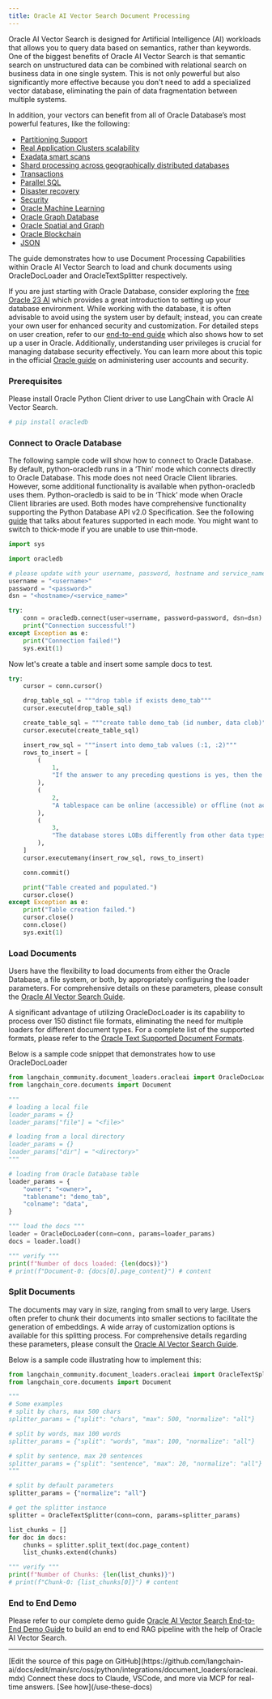 ```yaml
---
title: Oracle AI Vector Search Document Processing
---
```


Oracle AI Vector Search is designed for Artificial Intelligence (AI) workloads that allows you to query data based on semantics, rather than keywords.
One of the biggest benefits of Oracle AI Vector Search is that semantic search on unstructured data can be combined with relational search on business data in one single system.
This is not only powerful but also significantly more effective because you don't need to add a specialized vector database, eliminating the pain of data fragmentation between multiple systems.

In addition, your vectors can benefit from all of Oracle Database’s most powerful features, like the following:

* [Partitioning Support](https://www.oracle.com/database/technologies/partitioning.html)
* [Real Application Clusters scalability](https://www.oracle.com/database/real-application-clusters/)
* [Exadata smart scans](https://www.oracle.com/database/technologies/exadata/software/smartscan/)
* [Shard processing across geographically distributed databases](https://www.oracle.com/database/distributed-database/)
* [Transactions](https://docs.oracle.com/en/database/oracle/oracle-database/23/cncpt/transactions.html)
* [Parallel SQL](https://docs.oracle.com/en/database/oracle/oracle-database/21/vldbg/parallel-exec-intro.html#GUID-D28717E4-0F77-44F5-BB4E-234C31D4E4BA)
* [Disaster recovery](https://www.oracle.com/database/data-guard/)
* [Security](https://www.oracle.com/security/database-security/)
* [Oracle Machine Learning](https://www.oracle.com/artificial-intelligence/database-machine-learning/)
* [Oracle Graph Database](https://www.oracle.com/database/integrated-graph-database/)
* [Oracle Spatial and Graph](https://www.oracle.com/database/spatial/)
* [Oracle Blockchain](https://docs.oracle.com/en/database/oracle/oracle-database/23/arpls/dbms_blockchain_table.html#GUID-B469E277-978E-4378-A8C1-26D3FF96C9A6)
* [JSON](https://docs.oracle.com/en/database/oracle/oracle-database/23/adjsn/json-in-oracle-database.html)

The guide demonstrates how to use Document Processing Capabilities within Oracle AI Vector Search to load and chunk documents using OracleDocLoader and OracleTextSplitter respectively.

If you are just starting with Oracle Database, consider exploring the [free Oracle 23 AI](https://www.oracle.com/database/free/#resources) which provides a great introduction to setting up your database environment. While working with the database, it is often advisable to avoid using the system user by default; instead, you can create your own user for enhanced security and customization. For detailed steps on user creation, refer to our [end-to-end guide](https://github.com/langchain-ai/langchain/blob/v0.3/cookbook/oracleai_demo.ipynb) which also shows how to set up a user in Oracle. Additionally, understanding user privileges is crucial for managing database security effectively. You can learn more about this topic in the official [Oracle guide](https://docs.oracle.com/en/database/oracle/oracle-database/19/admqs/administering-user-accounts-and-security.html#GUID-36B21D72-1BBB-46C9-A0C9-F0D2A8591B8D) on administering user accounts and security.

### Prerequisites

Please install Oracle Python Client driver to use LangChain with Oracle AI Vector Search.

```python
# pip install oracledb
```

### Connect to Oracle Database

The following sample code will show how to connect to Oracle Database. By default, python-oracledb runs in a ‘Thin’ mode which connects directly to Oracle Database. This mode does not need Oracle Client libraries. However, some additional functionality is available when python-oracledb uses them. Python-oracledb is said to be in ‘Thick’ mode when Oracle Client libraries are used. Both modes have comprehensive functionality supporting the Python Database API v2.0 Specification. See the following [guide](https://python-oracledb.readthedocs.io/en/latest/user_guide/appendix_a.html#featuresummary) that talks about features supported in each mode. You might want to switch to thick-mode if you are unable to use thin-mode.

```python
import sys

import oracledb

# please update with your username, password, hostname and service_name
username = "<username>"
password = "<password>"
dsn = "<hostname>/<service_name>"

try:
    conn = oracledb.connect(user=username, password=password, dsn=dsn)
    print("Connection successful!")
except Exception as e:
    print("Connection failed!")
    sys.exit(1)
```

Now let's create a table and insert some sample docs to test.

```python
try:
    cursor = conn.cursor()

    drop_table_sql = """drop table if exists demo_tab"""
    cursor.execute(drop_table_sql)

    create_table_sql = """create table demo_tab (id number, data clob)"""
    cursor.execute(create_table_sql)

    insert_row_sql = """insert into demo_tab values (:1, :2)"""
    rows_to_insert = [
        (
            1,
            "If the answer to any preceding questions is yes, then the database stops the search and allocates space from the specified tablespace; otherwise, space is allocated from the database default shared temporary tablespace.",
        ),
        (
            2,
            "A tablespace can be online (accessible) or offline (not accessible) whenever the database is open.\nA tablespace is usually online so that its data is available to users. The SYSTEM tablespace and temporary tablespaces cannot be taken offline.",
        ),
        (
            3,
            "The database stores LOBs differently from other data types. Creating a LOB column implicitly creates a LOB segment and a LOB index. The tablespace containing the LOB segment and LOB index, which are always stored together, may be different from the tablespace containing the table.\nSometimes the database can store small amounts of LOB data in the table itself rather than in a separate LOB segment.",
        ),
    ]
    cursor.executemany(insert_row_sql, rows_to_insert)

    conn.commit()

    print("Table created and populated.")
    cursor.close()
except Exception as e:
    print("Table creation failed.")
    cursor.close()
    conn.close()
    sys.exit(1)
```

### Load Documents

Users have the flexibility to load documents from either the Oracle Database, a file system, or both, by appropriately configuring the loader parameters. For comprehensive details on these parameters, please consult the [Oracle AI Vector Search Guide](https://docs.oracle.com/en/database/oracle/oracle-database/23/arpls/dbms_vector_chain1.html#GUID-73397E89-92FB-48ED-94BB-1AD960C4EA1F).

A significant advantage of utilizing OracleDocLoader is its capability to process over 150 distinct file formats, eliminating the need for multiple loaders for different document types. For a complete list of the supported formats, please refer to the [Oracle Text Supported Document Formats](https://docs.oracle.com/en/database/oracle/oracle-database/23/ccref/oracle-text-supported-document-formats.html).

Below is a sample code snippet that demonstrates how to use OracleDocLoader

```python
from langchain_community.document_loaders.oracleai import OracleDocLoader
from langchain_core.documents import Document

"""
# loading a local file
loader_params = {}
loader_params["file"] = "<file>"

# loading from a local directory
loader_params = {}
loader_params["dir"] = "<directory>"
"""

# loading from Oracle Database table
loader_params = {
    "owner": "<owner>",
    "tablename": "demo_tab",
    "colname": "data",
}

""" load the docs """
loader = OracleDocLoader(conn=conn, params=loader_params)
docs = loader.load()

""" verify """
print(f"Number of docs loaded: {len(docs)}")
# print(f"Document-0: {docs[0].page_content}") # content
```

### Split Documents

The documents may vary in size, ranging from small to very large. Users often prefer to chunk their documents into smaller sections to facilitate the generation of embeddings. A wide array of customization options is available for this splitting process. For comprehensive details regarding these parameters, please consult the [Oracle AI Vector Search Guide](https://docs.oracle.com/en/database/oracle/oracle-database/23/arpls/dbms_vector_chain1.html#GUID-4E145629-7098-4C7C-804F-FC85D1F24240).

Below is a sample code illustrating how to implement this:

```python
from langchain_community.document_loaders.oracleai import OracleTextSplitter
from langchain_core.documents import Document

"""
# Some examples
# split by chars, max 500 chars
splitter_params = {"split": "chars", "max": 500, "normalize": "all"}

# split by words, max 100 words
splitter_params = {"split": "words", "max": 100, "normalize": "all"}

# split by sentence, max 20 sentences
splitter_params = {"split": "sentence", "max": 20, "normalize": "all"}
"""

# split by default parameters
splitter_params = {"normalize": "all"}

# get the splitter instance
splitter = OracleTextSplitter(conn=conn, params=splitter_params)

list_chunks = []
for doc in docs:
    chunks = splitter.split_text(doc.page_content)
    list_chunks.extend(chunks)

""" verify """
print(f"Number of Chunks: {len(list_chunks)}")
# print(f"Chunk-0: {list_chunks[0]}") # content
```

### End to End Demo

Please refer to our complete demo guide [Oracle AI Vector Search End-to-End Demo Guide](https://github.com/langchain-ai/langchain/blob/v0.3/cookbook/oracleai_demo.ipynb) to build an end to end RAG pipeline with the help of Oracle AI Vector Search.

---

<Callout icon="pen-to-square" iconType="regular">
    [Edit the source of this page on GitHub](https://github.com/langchain-ai/docs/edit/main/src/oss/python/integrations/document_loaders/oracleai.mdx)
</Callout>
<Tip icon="terminal" iconType="regular">
    Connect these docs to Claude, VSCode, and more via MCP for    real-time answers. [See how](/use-these-docs)
</Tip>
